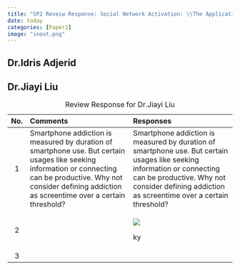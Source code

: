 ```yaml
---
title: "SP2 Reveiw Response: Social Network Activation: \\The Application in Smartphone Use"
date: today
categories: [Paper2]
image: "inout.png"
---
```


::: panel-tabset
## Dr.Idris Adjerid {#sec-dr.idris-adjerid}

## Dr.Jiayi Liu {#sec-dr.jiayi-liu}

+------+--------------------------------------------------------------------------------------------------------------------------------------------------------------------------------------------------------------------------+--------------------------------------------------------------------------------------------------------------------------------------------------------------------------------------------------------------------------+
| No.  | Comments                                                                                                                                                                                                                 | Responses                                                                                                                                                                                                                |
+:====:+:=========================================================================================================================================================================================================================+:=========================================================================================================================================================================================================================+
| 1    | Smartphone addiction is measured by duration of smartphone use. But certain usages like seeking information or connecting can be productive. Why not consider defining addiction as screentime over a certain threshold? | Smartphone addiction is measured by duration of smartphone use. But certain usages like seeking information or connecting can be productive. Why not consider defining addiction as screentime over a certain threshold? |
+------+--------------------------------------------------------------------------------------------------------------------------------------------------------------------------------------------------------------------------+--------------------------------------------------------------------------------------------------------------------------------------------------------------------------------------------------------------------------+
| 2    |                                                                                                                                                                                                                          | ![](inout.png)                                                                                                                                                                                                           |
|      |                                                                                                                                                                                                                          |                                                                                                                                                                                                                          |
|      |                                                                                                                                                                                                                          | ky                                                                                                                                                                                                                       |
+------+--------------------------------------------------------------------------------------------------------------------------------------------------------------------------------------------------------------------------+--------------------------------------------------------------------------------------------------------------------------------------------------------------------------------------------------------------------------+
| 3    |                                                                                                                                                                                                                          |                                                                                                                                                                                                                          |
+------+--------------------------------------------------------------------------------------------------------------------------------------------------------------------------------------------------------------------------+--------------------------------------------------------------------------------------------------------------------------------------------------------------------------------------------------------------------------+

: Review Response for Dr.Jiayi Liu
:::
